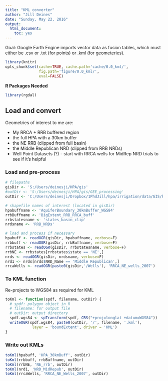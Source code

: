 ```yaml
---
title: "KML converter"
author: "Jill Deines"
date: "Sunday, May 22, 2016"
output: 
  html_document:
    toc: yes
---
```


Goal: Google Earth Engine imports vector data as fusion tables, which must either be .csv or .txt (for points) or .kml (for geometeries).

```r
library(knitr)
opts_chunk$set(cache=TRUE, cache.path='cache/0.0_kml/',
               fig.path='figure/0.0_kml/',
               eval=FALSE)
```

**R Packages Needed**

```r
library(rgdal)
```

## Load and convert
Geometries of interest to me are:

* My RRCA + RRB buffered region
* the full HPA with a 30km buffer
* the NE RRB (clipped from full basin)
* the Middle Republican NRD (clipped from RRB NRDs)
* Well Point Datasets (?) - start with RRCA wells for MidRep NRD trials to see if it's helpful

### Load and pre-process

```r
# filepaths
gisDir <- 'S:/Users/deinesji/HPA/gis'
#outDir <- 'S:/Users/deinesji/HPA/gis/GEE_processing'
outDir <- 'C:/Users/deinesji/Dropbox/1PhdJill/hpa/irrigation/data/GIS/kml'

# shapefile names of interest (located in gisDir)
hpabuffname <- 'AquiferBoundary_30kmBuffer_WGS84'
rrbBuffname <- 'BigExtent_RRB_RRCA_buff'
rrbstatesname <- 'states_basin_clip'
nrdsname <- 'RRB_NRDs'

# load and process if necessary
hpabuff <- readOGR(gisDir, hpabuffname, verbose=F)
rrbbuff <- readOGR(gisDir, rrbBuffname, verbose=F)
rrbstates <- readOGR(gisDir, rrbstatesname, verbose=F)
rrbNE <- rrbstates[rrbstates$state == 'NE',]
nrds <- readOGR(gisDir, nrdsname, verbose=F)
nrd1 <- nrds[nrds$NRD_Name == 'Middle Republican',]
rrcaWells <- readOGR(paste0(gisDir,'/Wells'), 'RRCA_NE_wells_2007')
```

### To KML function
Re-projects to WGS84 as required for KML

```r
toKml <- function(spdf, filename, outDir) {
  # spdf: polygon object in R
  # filename: for output file
  # outDir: output directory
  spdf.wgs84 <- spTransform(spdf, CRS("+proj=longlat +datum=WGS84"))
  writeOGR(spdf.wgs84, paste0(outDir, '/', filename, '.kml'),
            layer = 'boundExtent', driver = 'KML')
}
```

### Write out KMLs

```r
toKml(hpabuff, 'HPA_30kmBuff', outDir)
toKml(rrbbuff, rrbBuffname, outDir)
toKml(rrbNE, 'NE_rrb', outDir)
toKml(nrd1, 'NRD_MidRepub', outDir)
toKml(rrcaWells, 'RRCA_NE_Wells_2007', outDir)
```

